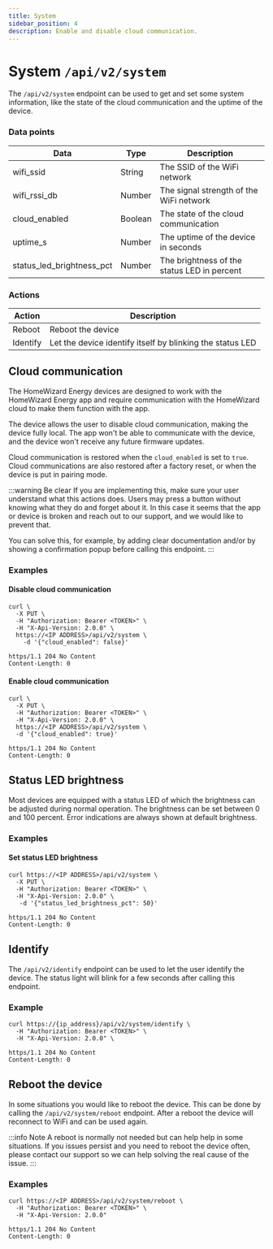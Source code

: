 ```yaml
---
title: System
sidebar_position: 4
description: Enable and disable cloud communication.
---
```


# System `/api/v2/system`

The `/api/v2/system` endpoint can be used to get and set some system information, like the state of the cloud communication and the uptime of the device.

### Data points

| Data                      | Type    | Description                                 |
| ------------------------- | ------- | ------------------------------------------- |
| wifi_ssid                 | String  | The SSID of the WiFi network                |
| wifi_rssi_db              | Number  | The signal strength of the WiFi network     |
| cloud_enabled             | Boolean | The state of the cloud communication        |
| uptime_s                  | Number  | The uptime of the device in seconds         |
| status_led_brightness_pct | Number  | The brightness of the status LED in percent |

### Actions

| Action   | Description                                               |
| -------- | --------------------------------------------------------- |
| Reboot   | Reboot the device                                         |
| Identify | Let the device identify itself by blinking the status LED |

## Cloud communication

The HomeWizard Energy devices are designed to work with the HomeWizard Energy app and require communication with the HomeWizard cloud to make them function with the app.

The device allows the user to disable cloud communication, making the device fully local. The app won't be able to communicate with the device, and the device won't receive any future firmware updates.

Cloud communication is restored when the `cloud_enabled` is set to `true`. Cloud communications are also restored after a factory reset, or when the device is put in pairing mode.

:::warning Be clear
If you are implementing this, make sure your user understand what this actions does. Users may press a button without knowing what they do and forget about it. In this case it seems that the app or device is broken and reach out to our support, and we would like to prevent that.

You can solve this, for example, by adding clear documentation and/or by showing a confirmation popup before calling this endpoint.
:::

### Examples

#### Disable cloud communication

```http title="Request"
curl \
  -X PUT \
  -H "Authorization: Bearer <TOKEN>" \
  -H "X-Api-Version: 2.0.0" \
  https://<IP ADDRESS>/api/v2/system \
    -d '{"cloud_enabled": false}'
```

```jsonc title="Response"
https/1.1 204 No Content
Content-Length: 0
```

#### Enable cloud communication

```http title="Request"
curl \
  -X PUT \
  -H "Authorization: Bearer <TOKEN>" \
  -H "X-Api-Version: 2.0.0" \
  https://<IP ADDRESS>/api/v2/system \
  -d '{"cloud_enabled": true}'
```

```jsonc title="Response"
https/1.1 204 No Content
Content-Length: 0
```

## Status LED brightness

Most devices are equipped with a status LED of which the brightness can be adjusted during normal operation. The brightness can be set between 0 and 100 percent. Error indications are always shown at default brightness.

### Examples

#### Set status LED brightness

```http title="Request"
curl https://<IP ADDRESS>/api/v2/system \
  -X PUT \
  -H "Authorization: Bearer <TOKEN>" \
  -H "X-Api-Version: 2.0.0" \
   -d '{"status_led_brightness_pct": 50}'
```

```jsonc title="Response"
https/1.1 204 No Content
Content-Length: 0
```

## Identify

The `/api/v2/identify` endpoint can be used to let the user identify the device. The status light will blink for a few seconds after calling this endpoint.

### Example

```http title="Request"
curl https://{ip_address}/api/v2/system/identify \
  -H "Authorization: Bearer <TOKEN>" \
  -H "X-Api-Version: 2.0.0" \

```

```http title="Response"
https/1.1 204 No Content
Content-Length: 0
```

## Reboot the device

In some situations you would like to reboot the device. This can be done by calling the `/api/v2/system/reboot` endpoint. After a reboot the device will reconnect to WiFi and can be used again.

:::info Note
A reboot is normally not needed but can help help in some situations. If you issues persist and you need to reboot the device often, please contact our support so we can help solving the real cause of the issue.
:::

### Examples

```
curl https://<IP ADDRESS>/api/v2/system/reboot \
  -H "Authorization: Bearer <TOKEN>" \
  -H "X-Api-Version: 2.0.0"
```

```jsonc title="Response"
https/1.1 204 No Content
Content-Length: 0
```
